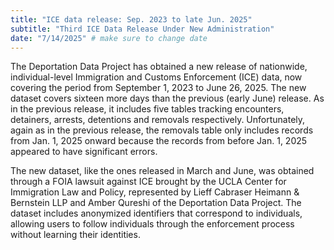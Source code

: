 ```yaml
---
title: "ICE data release: Sep. 2023 to late Jun. 2025"
subtitle: "Third ICE Data Release Under New Administration"
date: "7/14/2025" # make sure to change date
---
```


The Deportation Data Project has obtained a new release of nationwide, individual-level Immigration and Customs Enforcement (ICE) data, now covering the period from September 1, 2023 to June 26, 2025. The new dataset covers sixteen more days than the previous (early June) release. As in the previous release, it includes five tables tracking encounters, detainers, arrests, detentions and removals respectively. Unfortunately, again as in the previous release, the removals table only includes records from Jan. 1, 2025 onward because the records from before Jan. 1, 2025 appeared to have significant errors. 

The new dataset, like the ones released in March and June, was obtained through a FOIA lawsuit against ICE brought by the UCLA Center for Immigration Law and Policy, represented by Lieff Cabraser Heimann & Bernstein LLP and Amber Qureshi of the Deportation Data Project. The dataset includes anonymized identifiers that correspond to individuals, allowing users to follow individuals through the enforcement process without learning their identities.
